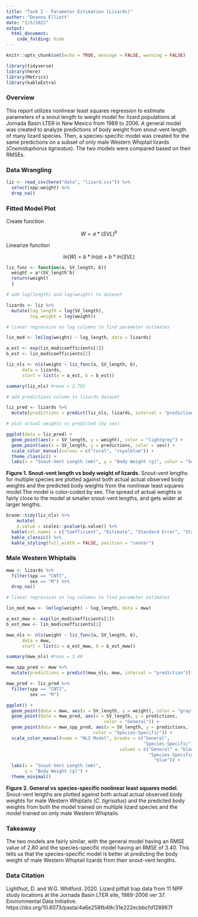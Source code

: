 ```yaml
---
title: "Task 2 - Parameter Estimation (Lizards)"
author: "Deanna Elliott"
date: "2/5/2022"
output: 
  html_document: 
    code_folding: hide
---
```


```r
knitr::opts_chunk$set(echo = TRUE, message = FALSE, warning = FALSE)

library(tidyverse)
library(here)
library(Metrics)
library(kableExtra)
```

### Overview

This report utilizes nonlinear least squares regression to estimate parameters of a snout length to weight model for lizard populations at Jornada Basin LTER in New Mexico from 1989 to 2006. A general model was created to analyze predictions of body weight from snout-vent length of many lizard species. Then, a species-specific model was created for the same predictions on a subset of only male Western Whiptail lizards (*Cnemidophorus tigrisatus*). The two models were compared based on their RMSEs. 

### Data Wrangling

```r

liz <- read_csv(here("data", "lizard.csv")) %>% 
  select(spp:weight) %>% 
  drop_na()
```

### Fitted Model Plot

Create function

$$
W = a*(SVL)^b
$$

Linearize function

$$
ln(W) = b*ln(a) + b*ln(SVL)
$$

```r

liz_func <- function(a, SV_length, b){
  weight = a*(SV_length^b)
  return(weight)
  }
```

```r

# add log(length) and log(weight) to dataset

lizards <- liz %>% 
  mutate(log_length = log(SV_length),
         log_weight = log(weight))
```

```r

# linear regression on log columns to find parameter estimates

lin_mod <- lm(log(weight) ~ log_length, data = lizards)

a_est <- exp(lin_mod$coefficients[1])
b_est <- lin_mod$coefficients[2]

```

```r

liz_nls <- nls(weight ~ liz_func(a, SV_length, b),
      data = lizards,
      start = list(a = a_est, b = b_est))

summary(liz_nls) #rmse = 2.792

```

```r

# add predictions column to lizards dataset

liz_pred <- lizards %>% 
  mutate(predictions = predict(liz_nls, lizards, interval = "prediction"))
```

```r

# plot actual weights vs predicted (by sex)

ggplot(data = liz_pred) +
  geom_point(aes(x = SV_length, y = weight), color = "lightgrey") +
  geom_point(aes(x = SV_length, y = predictions, color = sex)) +
  scale_color_manual(values = c("coral", "royalblue")) +
  theme_classic() +
  labs(x = "Snout-Vent Length (mm)", y = "Body Weight (g)", color = "Sex")
```

**Figure 1. Snout-vent length vs body weight of lizards.** Snout-vent lengths for multiple species are plotted  against both actual actual observed body weights and the predicted body weights from the nonlinear least squares model.The model is color-coded by sex. The spread of actual weights is fairly close to the model at smaller snout-vent lengths, and gets wider at larger lengths.


```r

broom::tidy(liz_nls) %>% 
    mutate(
    p.value = scales::pvalue(p.value)) %>% 
  kable(col.names = c("Coefficient", "Estimate", "Standard Error", "Statistic", "P Value"), digits = c(0, 5, 6, 2, 3), caption = "<b>Table 1. Nonlinear least squares model estimates.</b> The estimates of our parameter coefficients, their standard, statistics, and p-value are reported for the gener llizard species model.") %>% 
  kable_classic() %>% 
  kable_styling(full_width = FALSE, position = "center")
```

### Male Western Whiptails

```r

mww <- lizards %>% 
  filter(spp == "CNTI",
         sex == "M") %>% 
  drop_na()

# linear regression on log columns to find parameter estimates

lin_mod_mww <- lm(log(weight) ~ log_length, data = mww)

a_est_mww <- exp(lin_mod$coefficients[1])
b_est_mww <- lin_mod$coefficients[2]
```

```r

mww_nls <- nls(weight ~ liz_func(a, SV_length, b),
      data = mww,
      start = list(a = a_est_mww, b = b_est_mww))

summary(mww_nls) #rmse = 3.40

mww_spp_pred <- mww %>% 
  mutate(predictions = predict(mww_nls, mww, interval = "prediction"))

mww_pred <- liz_pred %>% 
  filter(spp == "CNTI",
         sex == "M")
```

```r

ggplot() +
  geom_point(data = mww, aes(x = SV_length, y = weight), color = "gray") +
  geom_point(data = mww_pred, aes(x = SV_length, y = predictions, 
                                     color = "General")) +
  geom_point(data = mww_spp_pred, aes(x = SV_length, y = predictions, 
                                 color = "Species-Specific")) +
  scale_color_manual(name = "NLS Model", breaks = c("General", 
                                                    "Species-Specific"),
                                           values = c("General" = "black", 
                                                      "Species-Specific" = 
                                                        "blue")) +
  labs(x = "Snout-Vent Length (mm)",
       y = "Body Weight (g)") +
  theme_minimal()
```

**Figure 2. General vs species-specific nonlinear least squares model.** Snout-vent lengths are plotted against both actual actual observed body weights for male Western Whiptails (*C. tigrisatus*) and the predicted body weights from both the model trained on multiple lizard species and the model trained on only male Western Whiptails. 

### Takeaway

The two models are fairly similar, with the general model having an RMSE value of 2.80 and the species-specific model having an RMSE of 3.40. This tells us that the species-specific model is better at predicting the body weight of male Western Whiptail lizards from their snout-vent lengths.

### Data Citation

Lightfoot, D. and W.G. Whitford. 2020. Lizard pitfall trap data from 11 NPP study locations at the Jornada Basin LTER site, 1989-2006 ver 37. Environmental Data Initiative. https://doi.org/10.6073/pasta/4a6e258fb49c31e222ecbbcfd128967f
